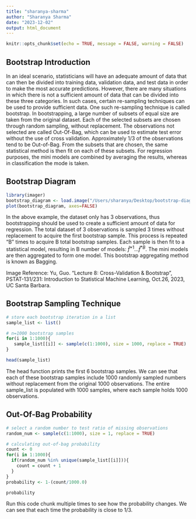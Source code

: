 ```yaml
---
title: "sharanya-sharma"
author: "Sharanya Sharma"
date: "2023-12-02"
output: html_document
---
```


```r
knitr::opts_chunk$set(echo = TRUE, message = FALSE, warning = FALSE)
```

## Bootstrap Introduction

In an ideal scenario, statisticians will have an adequate amount of data that can then be divided into training data, validation data, and test data in order to make the most accurate predictions. However, there are many situations in which there is not a sufficient amount of data that can be divided into these three categories. In such cases, certain re-sampling techniques can be used to provide sufficient data. One such re-sampling technique is called bootstrap. In bootstrapping, a large number of subsets of equal size are taken from the original dataset. Each of the selected subsets are chosen through random sampling, without replacement. The observations not selected are called Out-Of-Bag, which can be used to estimate test error without the use of cross validation. Approximately 1/3 of the observations tend to be Out-of-Bag. From the subsets that are chosen, the same statistical method is then fit on each of these subsets. For regression purposes, the mini models are combined by averaging the results, whereas in classification the mode is taken. 

## Bootstrap Diagram

```r
library(imager)
bootstrap_diagram <- load.image("/Users/sharanya/Desktop/bootstrap-diagram.png")
plot(bootstrap_diagram, axes=FALSE)

```

In the above example, the dataset only has 3 observations, thus bootstrapping should be used to create a sufficient amount of data for regression. The total dataset of 3 observations is sampled 3 times without replacement to acquire the first bootstrap sample. This process is repeated "B" times to acquire B total bootstrap samples. Each sample is then fit to a statistical model, resulting in B number of models: $\hat{f}^{*1}... \hat{f}^{*B}$. The mini models are then aggregated to form one model. This bootstrap aggregating method is known as Bagging.


Image Reference: Yu, Guo. "Lecture 8: Cross-Validation & Bootstrap", PSTAT-131/231: Introduction to Statistical Machine Learning, Oct.26, 2023, UC Santa Barbara.


## Bootstrap Sampling Technique

```r
# store each bootstrap iteration in a list
sample_list <- list()

# n=1000 bootstrap samples
for(i in 1:1000){
   sample_list[[i]] <- sample(c(1:1000), size = 1000, replace = TRUE)
}

head(sample_list)

```

The head function prints the first 6 bootstrap samples. We can see that each of these bootstrap samples include 1000 randomly sampled numbers without replacement from the original 1000 observations. The entire sample_list is populated with 1000 samples, where each sample holds 1000 observations.


## Out-Of-Bag Probability

```r
# select a random number to test ratio of missing observations
random_num <- sample(c(1:1000), size = 1, replace = TRUE)

# calculating out-of-bag probability 
count <- 0
for(i in 1:1000){
  if(random_num %in% unique(sample_list[[i]])){
    count = count + 1
  }
}
probability <- 1-(count/1000.0)

probability
```

Run this code chunk multiple times to see how the probability changes. We can see that each time the probability is close to 1/3.



